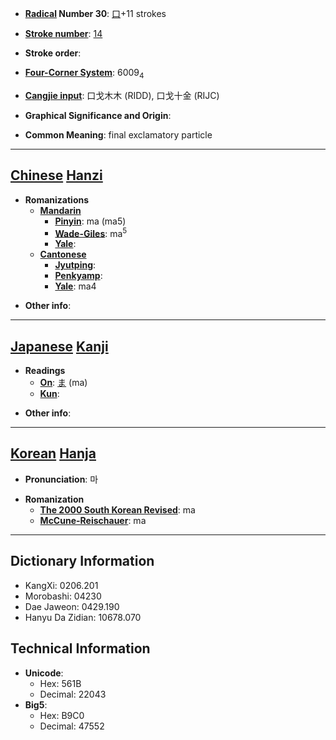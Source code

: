 * '''[[Wiktionary:Chinese radical index| Radical]] Number 30''': [[Wiktionary:Chinese radical index 口|口]]+11 strokes

* '''[[Wiktionary:Chinese total strokes index|Stroke number]]''': [[Wiktionary:Chinese total strokes index 14|14]]

* '''Stroke order''': 

* '''[[Wiktionary:Chinese four corner index|Four-Corner System]]''': 6009<sub>4</sub>

* '''[[Wiktionary:Chinese Cangjie index|Cangjie input]]''': 口戈木木 (RIDD), 口戈十金 (RIJC)

* '''Graphical Significance and Origin''': 

* '''Common Meaning''': final exclamatory particle

----

== [[Chinese]] [[Hanzi]] ==

* '''Romanizations'''
** '''[[Mandarin]]'''
*** '''[[Pinyin]]''': ma (ma5)
*** '''[[Wade-Giles]]''': ma<sup>5</sup>
*** '''[[Yale]]''': 
** '''[[Cantonese]]'''
*** '''[[Jyutping]]''':
*** '''[[Penkyamp]]''': 
*** '''[[Yale]]''': ma4

* '''Other info''': 

----

== [[Japanese]] [[Kanji]] ==

* '''Readings'''
** '''[[On]]''': [[ま]] (ma)
** '''[[Kun]]''': 

* '''Other info''':  

----

== [[Korean]] [[Hanja]] ==

* '''Pronunciation''': 마

* '''Romanization'''
** '''[[The 2000 South Korean Revised Romanization|The 2000 South Korean Revised]]''': ma
** '''[[McCune-Reischauer]]''': ma

----

== Dictionary Information ==

* KangXi: 0206.201
* Morobashi: 04230
* Dae Jaweon: 0429.190
* Hanyu Da Zidian: 10678.070

== Technical Information ==

* '''Unicode''':
** Hex: 561B
** Decimal: 22043
* '''Big5''':
** Hex: B9C0
** Decimal: 47552